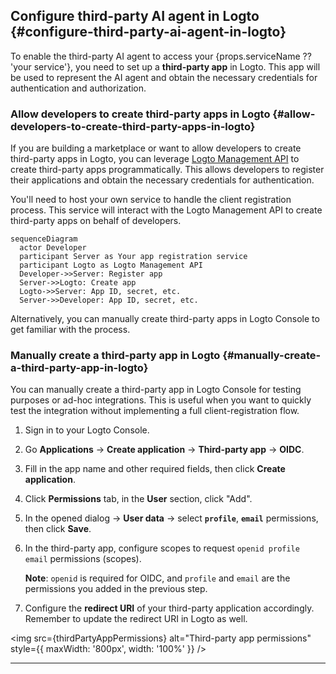 
## Configure third-party AI agent in Logto \{#configure-third-party-ai-agent-in-logto}

To enable the third-party AI agent to access your {props.serviceName ?? 'your service'}, you need to set up a **third-party app** in Logto. This app will be used to represent the AI agent and obtain the necessary credentials for authentication and authorization.

### Allow developers to create third-party apps in Logto \{#allow-developers-to-create-third-party-apps-in-logto}

If you are building a marketplace or want to allow developers to create third-party apps in Logto, you can leverage [Logto Management API](/integrate-logto/interact-with-management-api) to create third-party apps programmatically. This allows developers to register their applications and obtain the necessary credentials for authentication.

You'll need to host your own service to handle the client registration process. This service will interact with the Logto Management API to create third-party apps on behalf of developers.

```mermaid
sequenceDiagram
  actor Developer
  participant Server as Your app registration service
  participant Logto as Logto Management API
  Developer->>Server: Register app
  Server->>Logto: Create app
  Logto->>Server: App ID, secret, etc.
  Server->>Developer: App ID, secret, etc.
```

Alternatively, you can manually create third-party apps in Logto Console to get familiar with the process.

### Manually create a third-party app in Logto \{#manually-create-a-third-party-app-in-logto}

You can manually create a third-party app in Logto Console for testing purposes or ad-hoc integrations. This is useful when you want to quickly test the integration without implementing a full client-registration flow.

1. Sign in to your Logto Console.
2. Go <CloudLink to="/applications">**Applications**</CloudLink> → **Create application** → **Third-party app** -> **OIDC**.
3. Fill in the app name and other required fields, then click **Create application**.
4. Click **Permissions** tab, in the **User** section, click "Add".
5. In the opened dialog -> **User data** -> select **`profile`**, **`email`** permissions, then click **Save**.
6. In the third-party app, configure scopes to request `openid profile email` permissions (scopes).

   **Note**: `openid` is required for OIDC, and `profile` and `email` are the permissions you added in the previous step.

7. Configure the **redirect URI** of your third-party application accordingly. Remember to update the redirect URI in Logto as well.

<img
  src={thirdPartyAppPermissions}
  alt="Third-party app permissions"
  style={{ maxWidth: '800px', width: '100%' }}
/>

---

<QuickStartsReference />
